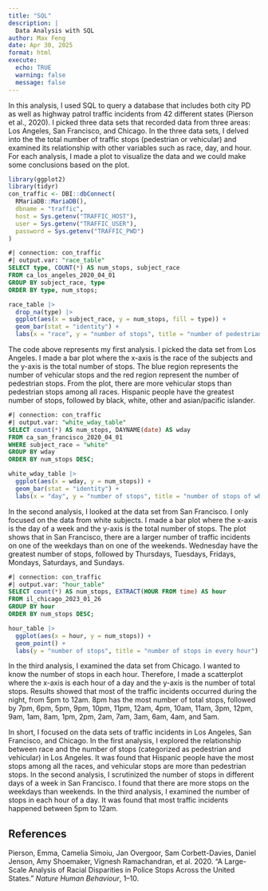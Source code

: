 ```yaml
---
title: "SQL"
description: |
  Data Analysis with SQL
author: Max Feng
date: Apr 30, 2025
format: html
execute:
  echo: TRUE
  warning: false
  message: false
---
```


In this analysis, I used SQL to query a database that includes both city PD as well as highway patrol traffic incidents from 42 different states (Pierson et al., 2020). I picked three data sets that recorded data from three areas: Los Angeles, San Francisco, and Chicago. In the three data sets, I delved into the the total number of traffic stops (pedestrian or vehicular) and examined its relationship with other variables such as race, day, and hour. For each analysis, I made a plot to visualize the data and we could make some conclusions based on the plot.

```r
library(ggplot2)
library(tidyr)
con_traffic <- DBI::dbConnect(
  RMariaDB::MariaDB(),
  dbname = "traffic",
  host = Sys.getenv("TRAFFIC_HOST"),
  user = Sys.getenv("TRAFFIC_USER"),
  password = Sys.getenv("TRAFFIC_PWD")
)
```

```sql
#| connection: con_traffic
#| output.var: "race_table"
SELECT type, COUNT(*) AS num_stops, subject_race
FROM ca_los_angeles_2020_04_01
GROUP BY subject_race, type
ORDER BY type, num_stops;
```

```r
race_table |>
  drop_na(type) |>
  ggplot(aes(x = subject_race, y = num_stops, fill = type)) +
  geom_bar(stat = "identity") +
  labs(x = "race", y = "number of stops", title = "number of pedestrian and vehicular stops of each race")
```

The code above represents my first analysis. I picked the data set from Los Angeles. I made a bar plot where the x-axis is the race of the subjects and the y-axis is the total number of stops. The blue region represents the number of vehicular stops and the red region represent the number of pedestrian stops. From the plot, there are more vehicular stops than pedestrian stops among all races. Hispanic people have the greatest number of stops, followed by black, white, other and asian/pacific islander.

```sql
#| connection: con_traffic
#| output.var: "white_wday_table"
SELECT count(*) AS num_stops, DAYNAME(date) AS wday
FROM ca_san_francisco_2020_04_01
WHERE subject_race = "white"
GROUP BY wday
ORDER BY num_stops DESC;
```

```r
white_wday_table |>
  ggplot(aes(x = wday, y = num_stops)) +
  geom_bar(stat = "identity") +
  labs(x = "day", y = "number of stops", title = "number of stops of white people on each day")
```

In the second analysis, I looked at the data set from San Francisco. I only focused on the data from white subjects. I made a bar plot where the x-axis is the day of a week and the y-axis is the total number of stops. The plot shows that in San Francisco, there are a larger number of traffic incidents on one of the weekdays than on one of the weekends. Wednesday have the greatest number of stops, followed by Thursdays, Tuesdays, Fridays, Mondays, Saturdays, and Sundays.

```sql
#| connection: con_traffic
#| output.var: "hour_table"
SELECT count(*) AS num_stops, EXTRACT(HOUR FROM time) AS hour
FROM il_chicago_2023_01_26
GROUP BY hour
ORDER BY num_stops DESC;
```

```r
hour_table |>
  ggplot(aes(x = hour, y = num_stops)) +
  geom_point() +
  labs(y = "number of stops", title = "number of stops in every hour")
```

In the third analysis, I examined the data set from Chicago. I wanted to know the number of stops in each hour. Therefore, I made a scatterplot where the x-axis is each hour of a day and the y-axis is the number of total stops. Results showed that most of the traffic incidents occurred during the night, from 5pm to 12am. 8pm has the most number of total stops, followed by 7pm, 6pm, 5pm, 9pm, 10pm, 11pm, 12am, 4pm, 10am, 11am, 3pm, 12pm, 9am, 1am, 8am, 1pm, 2pm, 2am, 7am, 3am, 6am, 4am, and 5am.

In short, I focused on the data sets of traffic incidents in Los Angeles, San Francisco, and Chicago. In the first analysis, I explored the relationship between race and the number of stops (categorized as pedestrian and vehicular) in Los Angeles. It was found that Hispanic people have the most stops among all the races, and vehicular stops are more than pedestrian stops. In the second analysis, I scrutinized the number of stops in different days of a week in San Francisco. I found that there are more stops on the weekdays than weekends. In the third analysis, I examined the number of stops in each hour of a day. It was found that most traffic incidents happened between 5pm to 12am.

## **References**

Pierson, Emma, Camelia Simoiu, Jan Overgoor, Sam Corbett-Davies, Daniel Jenson, Amy Shoemaker, Vignesh Ramachandran, et al. 2020. “A Large-Scale Analysis of Racial Disparities in Police Stops Across the United States.” *Nature Human Behaviour*, 1–10.
